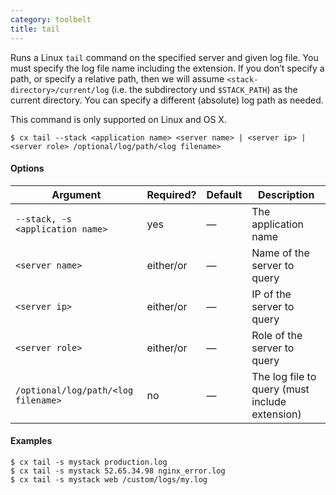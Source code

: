 ```yaml
---
category: toolbelt
title: tail
---
```


Runs a Linux `tail` command on the specified server and given log file. You must specify the log file name including the extension. If you don’t specify a path, or specify a relative path, then we will assume `<stack-directory>/current/log` (i.e. the subdirectory und `$STACK_PATH`) as the current directory. You can specify a different (absolute) log path as needed.

This command is only supported on Linux and OS X.

```shell
$ cx tail --stack <application name> <server name> | <server ip> | <server role> /optional/log/path/<log filename>
```

#### Options

| Argument | Required? | Default | Description |
|  ---  |  ---  |  ---  |  ---  |
| `--stack, -s <application name>` | yes | — | The application name |
| `<server name>` | either/or | — | Name of the server to query |
| `<server ip>` | either/or | — | IP of the server to query |
| `<server role>` | either/or | — | Role of the server to query |
| `/optional/log/path/<log filename>` | no | — | The log file to query (must include extension) |

#### Examples

```shell
$ cx tail -s mystack production.log
$ cx tail -s mystack 52.65.34.98 nginx_error.log
$ cx tail -s mystack web /custom/logs/my.log
```
